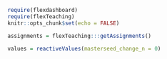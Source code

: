 
```r
require(flexdashboard)
require(flexTeaching)
knitr::opts_chunk$set(echo = FALSE)

assignments = flexTeaching:::getAssignments()

values = reactiveValues(masterseed_change_n = 0)

```